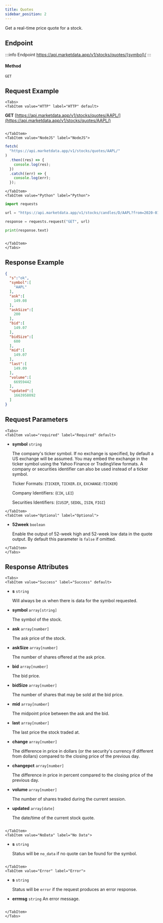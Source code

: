 ```yaml
---
title: Quotes
sidebar_position: 2
---
```


Get a real-time price quote for a stock.


## Endpoint

:::info Endpoint
https://api.marketdata.app/v1/stocks/quotes/{symbol}/
:::

#### Method

    GET

## Request Example

```mdx-code-block
<Tabs>
<TabItem value="HTTP" label="HTTP" default>

```

**GET** [https://api.marketdata.app/v1/stocks/quotes/AAPL/](https://api.marketdata.app/v1/stocks/quotes/AAPL/)

```mdx-code-block

</TabItem>
<TabItem value="NodeJS" label="NodeJS">

```

```js title="app.js"
fetch(
  "https://api.marketdata.app/v1/stocks/quotes/AAPL/"
)
  .then((res) => {
    console.log(res);
  })
  .catch((err) => {
    console.log(err);
  });
```

```mdx-code-block
</TabItem>
<TabItem value="Python" label="Python">

```

```python title="app.py"
import requests

url = "https://api.marketdata.app/v1/stocks/candles/D/AAPL?from=2020-01-01&to=2020-12-31"

response = requests.request("GET", url)

print(response.text)
```

```mdx-code-block

</TabItem>
</Tabs>
```

## Response Example

```json
{
  "s":"ok",
  "symbol":[
    "AAPL"
  ],
  "ask":[
    149.08
  ],
  "askSize":[
    200
  ],
  "bid":[
    149.07
  ],
  "bidSize":[
    600
  ],
  "mid":[
    149.07
  ],
  "last":[
    149.09
  ],
  "volume":[
    66959442
  ],
  "updated":[
    1663958092
  ]
}
```

## Request Parameters

```mdx-code-block
<Tabs>
<TabItem value="required" label="Required" default>

```

- **symbol** `string`

  The company's ticker symbol. If no exchange is specified, by default a US exchange will be assumed. You may embed the exchange in the ticker symbol using the Yahoo Finance or TradingView formats. A company or securities identifier can also be used instead of a ticker symbol.

  Ticker Formats: (`TICKER`, `TICKER.EX`, `EXCHANGE:TICKER`)

  Company Identifiers: (`CIK`, `LEI`)

  Securities Identifiers: (`CUSIP`, `SEDOL`, `ISIN`, `FIGI`)

```mdx-code-block
</TabItem>
<TabItem value="Optional" label="Optional">
```

- **52week** `boolean`

  Enable the output of 52-week high and 52-week low data in the quote output. By default this parameter is `false` if omitted.

```mdx-code-block
</TabItem>
</Tabs>
```

## Response Attributes

```mdx-code-block
<Tabs>
<TabItem value="Success" label="Success" default>

```

- **s** `string`

  Will always be `ok` when there is data for the symbol requested.

- **symbol** `array[string]`

  The symbol of the stock.

- **ask** `array[number]`

  The ask price of the stock.

- **askSize** `array[number]`

  The number of shares offered at the ask price.

- **bid** `array[number]`

  The bid price.

- **bidSize** `array[number]`

  The number of shares that may be sold at the bid price.

- **mid** `array[number]`

  The midpoint price between the ask and the bid.
- **last** `array[number]`

  The last price the stock traded at.
- **change** `array[number]`

  The difference in price in dollars (or the security's currency if different from dollars) compared to the closing price of the previous day.
- **changepct** `array[number]`

  The difference in price in percent compared to the closing price of the previous day.
- **volume** `array[number]`

  The number of shares traded during the current session.
- **updated** `array[date]`

  The date/time of the current stock quote.
```mdx-code-block

</TabItem>
<TabItem value="NoData" label="No Data">

```

- **s** `string`

  Status will be `no_data` if no quote can be found for the symbol.

```mdx-code-block

</TabItem>
<TabItem value="Error" label="Error">

```

- **s** `string`

  Status will be `error` if the request produces an error response.

- **errmsg** `string`
  An error message.

```mdx-code-block

</TabItem>
</Tabs>
```
